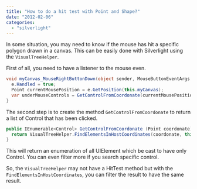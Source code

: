 ```yaml
---
title: "How to do a hit test with Point and Shape?"
date: "2012-02-06"
categories: 
  - "silverlight"
---
```


In some situation, you may need to know if the mouse has hit a specific polygon drawn in a canvas. This can be easily done with Silverlight using the `VisualTreeHelper`.

First of all, you need to have a listener to the mouse even.


```csharp
void myCanvas_MouseRightButtonDown(object sender, MouseButtonEventArgs e) { 
  e.Handled = true; 
  Point currentMousePosition = e.GetPosition(this.myCanvas); 
  var underMouseControls = GetControlFromCoordonate(currentMousePosition); 
} 
```

The second step is to create the method `GetControlFromCoordonate` to return a list of Control that has been clicked.


```csharp
public IEnumerable<Control> GetControlFromCoordonate (Point coordonate) { 
  return VisualTreeHelper.FindElementsInHostCoordinates(coordonate, this.myCanvas).OfType<Control>(); 
} 
```

This will return an enumeration of all UIElement which be cast to have only Control. You can even filter more if you search specific control.

So, the `VisualTreeHelper` may not have a HitTest method but with the `FindElementsInHostCoordinates`, you can filter the result to have the same result.
